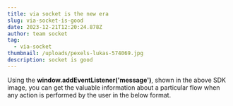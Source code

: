 ```yaml
---
title: via socket is the new era
slug: via-socket-is-good
date: 2023-12-21T12:20:24.878Z
author: team socket
tag:
  - via-socket
thumbnail: /uploads/pexels-lukas-574069.jpg
description: socket is good
---
```

Using the **window.addEventListener('message')**, shown in the above SDK image, you can get the valuable information about a particular flow when any action is performed by the user in the below format.